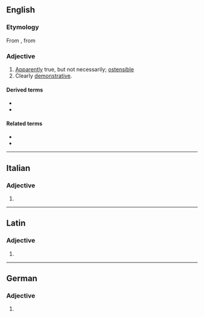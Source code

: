 ==English==

===Etymology===
From {{etyl|fr|en}} {{m|fr|ostensif}}, from {{etyl|ML.|en}} {{m|la|ostensivus}}

===Adjective===
{{en-adj}}

# [[apparently|Apparently]] true, but not necessarily; [[ostensible]]
# Clearly [[demonstrative]].

====Derived terms====
* {{l|en|ostensive definition}}
* {{l|en|ostensively}}

====Related terms====
* {{l|en|ostentatious}}
* {{l|en|ostentation}}

----

==Italian==

===Adjective===
{{head|it|adjective form}}

# {{feminine plural of|ostensivo|lang=it}}

----

==Latin==

===Adjective===
{{la-adj-form|ostensive}}

# {{inflection of|ostensivus||voc|m|s|lang=la}}

----
==German==

===Adjective===
{{head|de|adjective form}}

# {{inflected form of|ostensiv|lang=de}}
{{rfc-auto}}